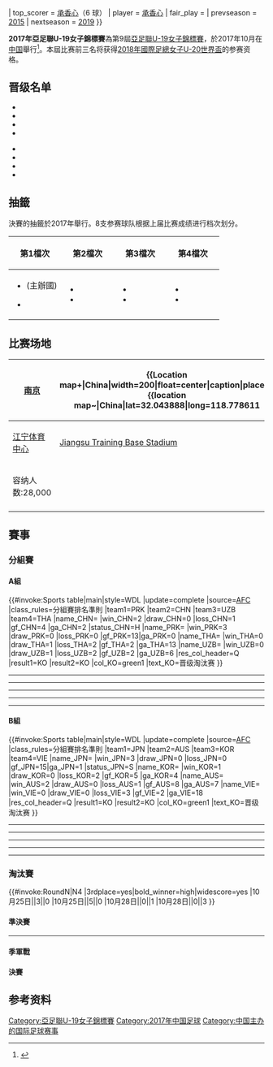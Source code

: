 {{Infobox 國際足球賽事賽季
| tourney_name          = 亞足聯U-19女子錦標賽
| year                  = 2017年
| other_titles          = 2017 AFC U-19 Women's Championship
| image                 = 
| size                  = 
| caption               = 
| edition               = 9
| country               = 中國
| city                  = [[南京|南京]]
| defending_champ_other = {{fbwu|20|JPN}}
| dates                 = 10月15–28日
| num_teams             = 8 隊
| confederations        = 1
| venues                = 2
| cities                = 1
| champion_other        = {{fbwu|20|JPN}}
| count                 = 5
| second_other          = {{fbwu|20|PRK}}
| third_other           = {{fbwu|20|CHN}}
| fourth_other          = {{fbwu|20|AUS}}
| matches               = 16
| goals                 = 73
| attendance            = {{#expr: <!--Group A-->+ 750 + 358 + 465 + 182 + 617 + 40 <!--Group B-->+ 150 + 285 + 60 + 561 + 318 + 130 <!--Semi-finals-->+ 261 + 780 <!--Third-place match-->+ 843 <!--Final-->+ 913 }}
| top_scorer            = {{flagicon|PRK}} [[承香心|承香心]]（6 球）
| player                = {{flagicon|PRK}} [[承香心|承香心]]
| fair_play             = {{fbwu|20|JPN}}
| prevseason            = [[2015年亞足聯U-19女子錦標賽|2015]]
| nextseason            = [[2019年亞足聯U-19女子錦標賽|2019]]
}}

'''2017年亞足聯U-19女子錦標賽'''為第9屆[[亞足聯U-19女子錦標賽|亞足聯U-19女子錦標賽]]，於2017年10月在[[中国|中国]]舉行<ref>{{cite web|url=http://www.the-afc.com/u-19-womens-championship-2017/nations-learn-afc-u-19-women%E2%80%99s-championship-qualifying-fate|title=NATIONS LEARN AFC U-19 WOMEN’S CHAMPIONSHIP QUALIFYING FATE|publisher=the AFC|date=19 May 2016|accessdate=19 May 2016|archive-date=2016-09-11|archive-url=https://web.archive.org/web/20160911193709/http://www.the-afc.com/u-19-womens-championship-2017/nations-learn-afc-u-19-women%E2%80%99s-championship-qualifying-fate|dead-url=no}}</ref>。本屆比赛前三名将获得[[2018年國際足總女子U-20世界盃|2018年國際足總女子U-20世界盃]]的参赛资格。

==晋级名单==
{{main article|2017年亞足聯U-19女子錦標賽外圍賽}}

{{col-begin}}
{{col-2}}
* {{fbwu|20|JPN}}
* {{fbwu|20|PRK}}
* {{fbwu|20|KOR}}
* {{fbwu|20|CHN}}
{{col-2}}
* {{fbwu|20|AUS}}
* {{fbwu|20|UZB}}
* {{fbwu|20|THA}}
* {{fbwu|20|VIE}}
{{col-end}}

== 抽籤 ==
決賽的抽籤於2017年舉行。8支参赛球队根据上届比赛成绩进行档次划分。

{| class="wikitable" style="width:89%;"
|-
!width=25%|第1檔次
!width=25%|第2檔次
!width=25%|第3檔次
!width=25%|第4檔次
|-
|valign=top|
*{{fbwu|20|CHN}} (主辦國)
*{{fbwu|20|JPN}}
|valign=top|
*{{fbwu|20|PRK}}
*{{fbwu|20|KOR}}
|valign=top|
*{{fbwu|20|AUS}}
*{{fbwu|20|THA}}
|valign=top|
*{{fbwu|20|VIE}}
*{{fbwu|20|UZB}}
|}
==比赛场地==
<center>
{| class="wikitable" style="text-align:center;"
|-
![[南京|南京]]
| colspan="2" rowspan="8"|{{Location map+|China|width=200|float=center|caption|places=
{{location map~|China|lat=32.043888|long=118.778611||label=[[南京|南京]]|position=left}}
}}
![[南京|南京]]
|-
|[[江宁体育中心|江宁体育中心]]
|[[Jiangsu_Training_Base_Stadium|Jiangsu Training Base Stadium]]
|-
|容纳人数:28,000
|
|-
|
|
|}</center>

== 賽事 ==
=== 分組賽 ===
==== A組 ====
{{#invoke:Sports table|main|style=WDL
|update=complete
|source=[http://cms.the-afc.com/afcasfeeds?view=standings&id=454&tMode=C&noMenu=yes AFC]
|class_rules=分組賽排名準則
|team1=PRK |team2=CHN |team3=UZB |team4=THA
|name_CHN={{fbwu|20|CHN}} |win_CHN=2 |draw_CHN=0 |loss_CHN=1 |gf_CHN=4 |ga_CHN=2 |status_CHN=H
|name_PRK={{fbwu|20|PRK}} |win_PRK=3 |draw_PRK=0 |loss_PRK=0 |gf_PRK=13|ga_PRK=0
|name_THA={{fbwu|20|THA}} |win_THA=0 |draw_THA=1 |loss_THA=2 |gf_THA=2 |ga_THA=13
|name_UZB={{fbwu|20|UZB}} |win_UZB=0 |draw_UZB=1 |loss_UZB=2 |gf_UZB=2 |ga_UZB=6
|res_col_header=Q
|result1=KO |result2=KO
|col_KO=green1 |text_KO=晋级淘汰赛
}}

{{Football box
|date       = {{Start date|2017|10|15|df=y}}
|time       = 15:00
|team1      = {{fbwu-rt|20|CHN}}
|score      = 2－0
|team2      = {{fbwu|20|UZB}}
|goals1     = [[Chen_Yuanmeng|Chen Yuanmeng]] {{goal|19}}<br>[[Liu_Jing_(footballer)|Liu Jing]] {{goal|61|pen.}}
|goals2     =
|stadium    = [[南京|南京]][[江宁区体育中心|江宁区体育中心]] 
|attendance = 750
|referee    = [[Oh_Hyeon-jeong|Oh Hyeon-jeong]] {{flagicon|KOR}}
|report     = http://cms.the-afc.com/afcasfeeds?fixtureid=12006&stageid=454&tMode=C&view=ajax&show=matchsummary
}}
----
{{Football box
|date       = {{Start date|2017|10|15|df=y}}
|time       = 19:00
|team1      = {{fbwu-rt|20|PRK}}
|score      = 9－0
|team2      = {{fbwu|20|THA}}
|goals1     = [[Sung_Hyang-sim|Sung Hyang-sim]] {{goal|12||45+1||47||69}}<br>[[Kim_Pom-ui|Kim Pom-ui]] {{goal|19|pen.}}<br>[[Ri_Hae-yon_(footballer)|Ri Hae-yon]] {{goal|39||64}}<br>[[Ju_Hyo-sim|Ju Hyo-sim]] {{goal|45+2}}<br>[[An_Song-ok|An Song-ok]] {{goal|82}}
|goals2     =
|stadium    = [[南京|南京]][[江宁区体育中心|江宁区体育中心]] 
|attendance = 358
|referee    = [[Kate_Jacewicz|Kate Jacewicz]] {{flagicon|AUS}}
|report     = http://cms.the-afc.com/afcasfeeds?fixtureid=12007&stageid=454&tMode=C&view=ajax&show=matchsummary
}}
----
{{Football box
|date       = {{Start date|2017|10|18|df=y}}
|time       = 15:00
|team1      = {{fbwu-rt|20|THA}}
|score      = 0－2
|team2      = {{fbwu|20|CHN}}
|goals1     =
|goals2     = [[Tipkritta|Tipkritta]] {{goal|29|o.g.}}<br>[[Liu_Jing_(footballer)|Liu Jing]] {{goal|72}}
|stadium    = [[南京|南京]][[江宁区体育中心|江宁区体育中心]] 
|attendance = 465
|referee    = [[Thein_Thein_Aye|Thein Thein Aye]] {{flagicon|MYA}}
|report     = http://cms.the-afc.com/afcasfeeds?fixtureid=12009&stageid=454&tMode=C&view=ajax&show=matchsummary
}}
----
{{Football box
|date       = {{Start date|2017|10|18|df=y}}
|time       = 19:00
|team1      = {{fbwu-rt|20|UZB}}
|score      = 0－2
|team2      = {{fbwu|20|PRK}}
|goals1     =
|goals2     = [[Ju_Hyo-sim|Ju Hyo-sim]] {{goal|9}}<br>[[Kim_Pom-ui|Kim Pom-ui]] {{goal|58}}
|stadium    = [[南京|南京]][[江宁区体育中心|江宁区体育中心]] 
|attendance = 182
|referee    = [[Kajiyama_Fusako|Kajiyama Fusako]] {{flagicon|JPN}}
|report     = http://cms.the-afc.com/afcasfeeds?fixtureid=12008&stageid=454&tMode=C&view=ajax&show=matchsummary
}}
----
{{Football box
|date       = {{Start date|2017|10|21|df=y}}
|time       = 15:00
|team1      = {{fbwu-rt|20|CHN}}
|score      = 0－2
|team2      = {{fbwu|20|PRK}}
|goals1     =
|goals2     = [[An_Song-ok|An Song-ok]] {{goal|3}}<br>[[Ri_Hae-yon_(footballer)|Ri Hae-yon]] {{goal|28}}
|stadium    = [[南京|南京]][[江宁区体育中心|江宁区体育中心]] 
|attendance = 617
|referee    = [[Kate_Jacewicz|Kate Jacewicz]] {{flagicon|AUS}}
|report     = http://cms.the-afc.com/afcasfeeds?fixtureid=12010&stageid=454&tMode=C&view=ajax&show=matchsummary
}}
----
{{Football box
|date       = {{Start date|2017|10|21|df=y}}
|time       = 15:00
|team1      = {{fbwu-rt|20|THA}}
|score      = 2－2
|team2      = {{fbwu|20|UZB}}
|goals1     = [[Kanyanat_Chetthabutr|Kanyanat]] {{goal|45+1}}<br>[[Orrapan_Bungthong|Orrapan]] {{goal|71}}
|goals2     = [[Diyorakhon_Khabibullaeva|Khabibullaeva]] {{goal|9||66}}
|stadium    = [[南京|南京]][[Jiangsu_Training_Base_Stadium|Jiangsu Training Base Stadium]]
|attendance = 40
|referee    = [[Kajiyama_Fusako|Kajiyama Fusako]] {{flagicon|JPN}}
|report     = http://cms.the-afc.com/afcasfeeds?fixtureid=12011&stageid=454&tMode=C&view=ajax&show=matchsummary
}}

==== B組 ====
{{#invoke:Sports table|main|style=WDL
|update=complete
|source=[http://cms.the-afc.com/afcasfeeds?view=standings&id=454&tMode=C&noMenu=yes AFC]
|class_rules=分組賽排名準則
|team1=JPN |team2=AUS |team3=KOR |team4=VIE
|name_JPN={{fbwu|20|JPN}} |win_JPN=3 |draw_JPN=0 |loss_JPN=0 |gf_JPN=15|ga_JPN=1 |status_JPN=S
|name_KOR={{fbwu|20|KOR}} |win_KOR=1 |draw_KOR=0 |loss_KOR=2 |gf_KOR=5 |ga_KOR=4
|name_AUS={{fbwu|20|AUS}} |win_AUS=2 |draw_AUS=0 |loss_AUS=1 |gf_AUS=8 |ga_AUS=7
|name_VIE={{fbwu|20|VIE}} |win_VIE=0 |draw_VIE=0 |loss_VIE=3 |gf_VIE=2 |ga_VIE=18
|res_col_header=Q
|result1=KO |result2=KO
|col_KO=green1 |text_KO=晋级淘汰赛
}}

{{Football box
|date       = {{Start date|2017|10|16|df=y}}
|time       = 15:00
|team1      = {{fbwu-rt|20|KOR}}
|score      = 0－2
|team2      = {{fbwu|20|AUS}}
|goals1     =
|goals2     = [[Remy_Siemsen|Siemsen]] {{goal|70}}<br>[[Princess_Ibini-Isei|Ibini]] {{goal|90+3}}
|stadium    = [[南京|南京]][[Jiangsu_Training_Base_Stadium|Jiangsu Training Base Stadium]]
|attendance = 150
|referee    = [[Qin_Liang|Qin Liang]] {{flagicon|CHN}}
|report     = http://cms.the-afc.com/afcasfeeds?fixtureid=12013&stageid=454&tMode=C&view=ajax&show=matchsummary
}}
----
{{Football box
|date       = {{Start date|2017|10|16|df=y}}
|time       = 19:00
|team1      = {{fbwu-rt|20|JPN}}
|score      = 8－0
|team2      = {{fbwu|20|VIE}}
|goals1     = [[Jun_Endo|Endo]] {{goal|3}}<br>[[Nana_Ono|Ono]] {{goal|30}}<br>[[Riko_Ueki|Ueki]] {{goal|33}}<br>[[Saori_Takarada|Takarada]] {{goal|53||59||67}}<br>[[Mizuka_Sato|Sato]] {{goal|57||73}}
|goals2     =
|stadium    = [[南京|南京]][[江宁区体育中心|江宁区体育中心]] 
|attendance = 285
|referee    = [[Ri_Hyang-ok|Ri Hyang-ok]] {{flagicon|PRK}}
|report     = http://cms.the-afc.com/afcasfeeds?fixtureid=12012&stageid=454&tMode=C&view=ajax&show=matchsummary
}}
----
{{Football box
|date       = {{Start date|2017|10|19|df=y}}
|time       = 15:00
|team1      = {{fbwu-rt|20|VIE}}
|score      = 0－5
|team2      = {{fbwu|20|KOR}}
|goals1     =
|goals2     = [[Mun_Eun-ju|Mun Eun-ju]] {{goal|8}}<br>[[Kim_So-eun_(footballer)|Kim So-eun]] {{goal|23||74||85}}<br>[[Kim_Eun-soul|Kim Eun-soul]] {{goal|58}}
|stadium    = [[南京|南京]][[Jiangsu_Training_Base_Stadium|Jiangsu Training Base Stadium]]
|attendance = 60
|referee    = [[Anna_Sidorova_(referee)|Anna Sidorova]] {{flagicon|UZB}}
|report     = http://cms.the-afc.com/afcasfeeds?fixtureid=12014&stageid=454&tMode=C&view=ajax&show=matchsummary
}}
----
{{Football box
|date       = {{Start date|2017|10|19|df=y}}
|time       = 19:00
|team1      = {{fbwu-rt|20|AUS}}
|score      = 1－5
|team2      = {{fbwu|20|JPN}}
|goals1     = [[Remy_Siemsen|Siemsen]] {{goal|13}}
|goals2     = [[Asato_Miyagawa|Miyagawa]] {{goal|51}}<br>[[Honoka_Hayashi|Hayashi]] {{goal|58}}<br>[[Hinata_Miyazawa|Miyazawa]] {{goal|66}}<br>[[Saori_Takarada|Takarada]] {{goal|72||90+3}}
|stadium    = [[南京|南京]][[江宁区体育中心|江宁区体育中心]] 
|attendance = 561
|referee    = [[Ri_Hyang-ok|Ri Hyang-ok]] {{flagicon|PRK}}
|report     = http://cms.the-afc.com/afcasfeeds?fixtureid=12015&stageid=454&tMode=C&view=ajax&show=matchsummary
}}
----
{{Football box
|date       = {{Start date|2017|10|22|df=y}}
|time       = 15:00
|team1      = {{fbwu-rt|20|JPN}}
|score      = 2－0
|team2      = {{fbwu|20|KOR}}
|goals1     = [[Mami_Muraoka|Muraoka]] {{goal|49}}<br>[[Oto_Kanno|Kanno]] {{goal|81}}
|goals2     =
|stadium    = [[南京|南京]][[江宁区体育中心|江宁区体育中心]] 
|attendance = 318
|referee    = [[Qin_Liang|Qin Liang]] {{flagicon|CHN}}
|report     = http://cms.the-afc.com/afcasfeeds?fixtureid=12016&stageid=454&tMode=C&view=ajax&show=matchsummary
}}
----
{{Football box
|date       = {{Start date|2017|10|22|df=y}}
|time       = 15:00
|team1      = {{fbwu-rt|20|AUS}}
|score      = 5－2
|team2      = {{fbwu|20|VIE}}
|goals1     = [[Remy_Siemsen|Siemsen]] {{goal|5}}<br>[[Rachel_Lowe_(footballer)|Lowe]] {{goal|13}}<br>[[Alex_Chidiac|Chidiac]] {{goal|28||69||72}}
|goals2     = [[Tuyết_Ngân|Tuyết Ngân]] {{goal|50}}<br>[[Hà_Thị_Nhài|Nhài]] {{goal|81}}
|stadium    = [[南京|南京]][[Jiangsu_Training_Base_Stadium|Jiangsu Training Base Stadium]]
|attendance = 130
|referee    = [[Thein_Thein_Aye|Thein Thein Aye]] {{flagicon|MYA}}
|report     = http://cms.the-afc.com/afcasfeeds?fixtureid=12017&stageid=454&tMode=C&view=ajax&show=matchsummary
}}

=== 淘汰賽 ===
{{#invoke:RoundN|N4
|3rdplace=yes|bold_winner=high|widescore=yes
<!--Date-Place|Team 1|Score 1|Team 2|Score 2-->
<!--準決賽-->
|10月25日|{{fbwu|20|PRK}}|3|{{fbwu|20|AUS}}|0
|10月25日|{{fbwu|20|JPN}}|5|{{fbwu|20|CHN}}|0
<!--決賽-->
|10月28日|{{fbwu|20|PRK}}|0|{{fbwu|20|JPN}}|1
<!--季軍戰-->
|10月28日|{{fbwu|20|AUS}}|0|{{fbwu|20|CHN}}|3
}}

==== 準決賽 ====
{{Football box
|date       = {{Start date|2017|10|25|df=y}}
|time       = 15:00
|team1      = {{fbwu-rt|20|PRK}}
|score      = 3－0
|team2      = {{fbwu|20|AUS}}
|goals1     = [[Kim_Pom-ui|Kim Pom-ui]] {{goal|9|pen.}}<br>[[Sung_Hyang-sim|Sung Hyang-sim]] {{goal|28||65}}
|goals2     =
|stadium    = [[南京|南京]][[江宁区体育中心|江宁区体育中心]] 
|attendance = 261
|referee    = [[Thein_Thein_Aye|Thein Thein Aye]] {{flagicon|MYA}}
|report     = http://cms.the-afc.com/afcasfeeds?fixtureid=12018&stageid=454&tMode=C&view=ajax&show=matchsummary
}}
----
{{Football box
|date       = {{Start date|2017|10|25|df=y}}
|time       = 19:00
|team1      = {{fbwu-rt|20|JPN}}
|score      = 5－0
|team2      = {{fbwu|20|CHN}}
|goals1     = [[Hinata_Miyazawa|Miyazawa]] {{goal|47||48}}<br>[[Chen_Qiaozhu|Chen Qiaozhu]] {{goal|61|o.g.}}<br>[[Riko_Ueki|Ueki]] {{goal|64}}<br>[[Rina_Mehara|Mehara]] {{goal|85}}
|goals2     =
|stadium    = [[南京|南京]][[江宁区体育中心|江宁区体育中心]] 
|attendance = 780
|referee    = [[Oh_Hyeon-jeong|Oh Hyeon-jeong]] {{flagicon|KOR}}
|report     = http://cms.the-afc.com/afcasfeeds?fixtureid=12019&stageid=454&tMode=C&view=ajax&show=matchsummary
}}

==== 季軍戰 ====
{{Football box
|date       = {{Start date|2017|10|28|df=y}}
|time       = 15:00
|team1      = {{fbwu-rt|20|AUS}}
|score      = 0－3
|team2      = {{fbwu|20|CHN}}
|goals1     =
|goals2     = [[He_Luyao|He Luyao]] {{goal|20}}<br>[[Xie_Qiwen|Xie Qiwen]] {{goal|53}}<br>[[Jin_Kun|Jin Kun]] {{goal|54}}
|stadium    = [[南京|南京]][[江宁区体育中心|江宁区体育中心]] 
|attendance = 843
|referee    = [[Ri_Hyang-ok|Ri Hyang-ok]] {{flagicon|PRK}}
|report     = http://cms.the-afc.com/afcasfeeds?fixtureid=12020&stageid=454&tMode=C&view=ajax&show=matchsummary
}}

==== 決賽 ====
{{Football box
|date       = {{Start date|2017|10|28|df=y}}
|time       = 19:00
|team1      = {{fbwu-rt|20|PRK}}
|score      = 0－1
|team2      = {{fbwu|20|JPN}}
|goals1     =
|goals2     = [[Riko_Ueki|Ueki]] {{goal|50}}
|stadium    = [[南京|南京]][[江宁区体育中心|江宁区体育中心]] 
|attendance = 913
|referee    = [[Qin_Liang|Qin Liang]] {{flagicon|CHN}}
|report     = http://cms.the-afc.com/afcasfeeds?fixtureid=12021&stageid=454&tMode=C&view=ajax&show=matchsummary
}}

==参考资料==
{{Reflist}}


{{亞足聯U-19女子錦標賽}}

[[Category:亞足聯U-19女子錦標賽|Category:亞足聯U-19女子錦標賽]]
[[Category:2017年中国足球|Category:2017年中国足球]]
[[Category:中国主办的国际足球赛事|Category:中国主办的国际足球赛事]]